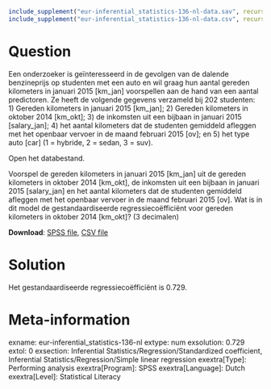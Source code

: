```r
include_supplement("eur-inferential_statistics-136-nl-data.sav", recursive = TRUE)
include_supplement("eur-inferential_statistics-136-nl-data.csv", recursive = TRUE)
```

Question
========
Een onderzoeker is geïnteresseerd in de gevolgen van de dalende benzineprijs op studenten met een auto en wil graag hun aantal gereden kilometers  in januari 2015 [km_jan] voorspellen aan de hand van een aantal predictoren. Ze heeft de volgende gegevens verzameld bij 202 studenten: 1) Gereden kilometers in januari 2015 [km_jan]; 2) Gereden kilometers in oktober 2014 [km_okt]; 3) de inkomsten uit een bijbaan in januari 2015 [salary_jan]; 4) het aantal kilometers dat de studenten gemiddeld afleggen met het openbaar vervoer in de maand februari 2015 [ov]; en 5) het type auto [car] (1 = hybride, 2 = sedan, 3 = suv).

Open het databestand.

Voorspel de gereden kilometers in januari 2015 [km_jan] uit de gereden kilometers in oktober 2014 [km_okt], de inkomsten uit een bijbaan in januari 2015 [salary_jan] en het aantal kilometers dat de studenten gemiddeld afleggen met het openbaar vervoer in de maand februari 2015 [ov]. Wat is in dit model de gestandaardiseerde regressiecoëfficiënt voor gereden kilometers in oktober 2014 [km_okt]? (3 decimalen)

**Download**: [SPSS file](eur-inferential_statistics-136-nl-data.sav), [CSV file](eur-inferential_statistics-136-nl-data.csv)


Solution
========
Het gestandaardiseerde regressiecoëfficiënt is 0.729.


Meta-information
================
exname: eur-inferential_statistics-136-nl
extype: num
exsolution: 0.729
extol: 0
exsection: Inferential Statistics/Regression/Standardized coefficient, Inferential Statistics/Regression/Simple linear regression
exextra[Type]: Performing analysis
exextra[Program]: SPSS
exextra[Language]: Dutch
exextra[Level]: Statistical Literacy
